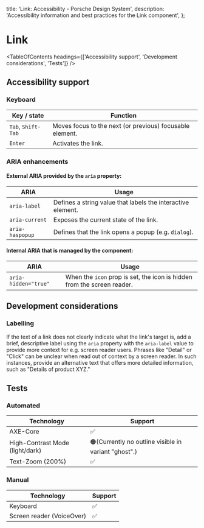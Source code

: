 
  title: 'Link: Accessibility - Porsche Design System',
  description: 'Accessibility information and best practices for the Link component',
};

# Link <ComponentStatus tagName="p-link"></ComponentStatus>

<TableOfContents headings={['Accessibility support', 'Development considerations', 'Tests']} />

## Accessibility support

### Keyboard

| Key / state        | Function                                                 |
| ------------------ | -------------------------------------------------------- |
| `Tab`, `Shift-Tab` | Moves focus to the next (or previous) focusable element. |
| `Enter`            | Activates the link.                                      |

### ARIA enhancements

#### External **ARIA** provided by the `aria` property:

| ARIA            | Usage                                                       |
| --------------- | ----------------------------------------------------------- |
| `aria-label`    | Defines a string value that labels the interactive element. |
| `aria-current`  | Exposes the current state of the link.                      |
| `aria-haspopup` | Defines that the link opens a popup (e.g. `dialog`).        |

#### Internal **ARIA** that is managed by the component:

| ARIA                 | Usage                                                                   |
| -------------------- | ----------------------------------------------------------------------- |
| `aria-hidden="true"` | When the `icon` prop is set, the icon is hidden from the screen reader. |

## Development considerations

### Labelling

If the text of a link does not clearly indicate what the link's target is, add a brief, descriptive label using the
`aria` property with the `aria-label` value to provide more context for e.g. screen reader users. Phrases like "Detail"
or "Click" can be unclear when read out of context by a screen reader. In such instances, provide an alternative text
that offers more detailed information, such as "Details of product XYZ."

## Tests

### Automated

| Technology                      | Support                                              |
| ------------------------------- | ---------------------------------------------------- |
| AXE-Core                        | ✅                                                   |
| High-Contrast Mode (light/dark) | 🟠(Currently no outline visible in variant "ghost".) |
| Text-Zoom (200%)                | ✅                                                   |

### Manual

| Technology                | Support |
| ------------------------- | ------- |
| Keyboard                  | ✅      |
| Screen reader (VoiceOver) | ✅      |
